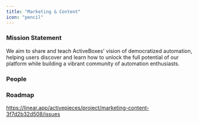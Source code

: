 ```yaml
---
title: "Marketing & Content"
icon: "pencil"
---
```


### Mission Statement

We aim to share and teach ActiveBoxes' vision of democratized automation, helping users discover and learn how to unlock the full potential of our platform while building a vibrant community of automation enthusiasts.

### People

<CardGroup col={3}>
<Snippet file="profile/ash.mdx" />
<Snippet file="profile/kareem.mdx" />
<Snippet file="profile/ginika.mdx" />
<Snippet file="profile/sanad.mdx" />
</CardGroup>

### Roadmap

https://linear.app/activepieces/project/marketing-content-3f7d2b32d508/issues

